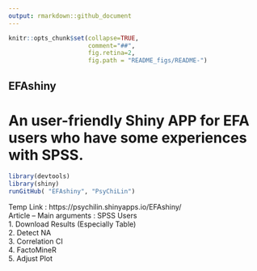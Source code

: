 ```yaml
---
output: rmarkdown::github_document
---
```

```r
knitr::opts_chunk$set(collapse=TRUE, 
                      comment="##", 
                      fig.retina=2, 
                      fig.path = "README_figs/README-")
```

## EFAshiny
# An user-friendly Shiny APP for EFA users who have some experiences with SPSS.
<!-- README.md is generated from README.Rmd. Please edit that file -->


```r
library(devtools)
library(shiny)
runGitHub( "EFAshiny", "PsyChiLin") 
```

Temp Link : https://psychilin.shinyapps.io/EFAshiny/  
Article -- Main arguments : SPSS Users  
1. Download Results (Especially Table)  
2. Detect NA   
3. Correlation CI  
4. FactoMineR  
5. Adjust Plot  